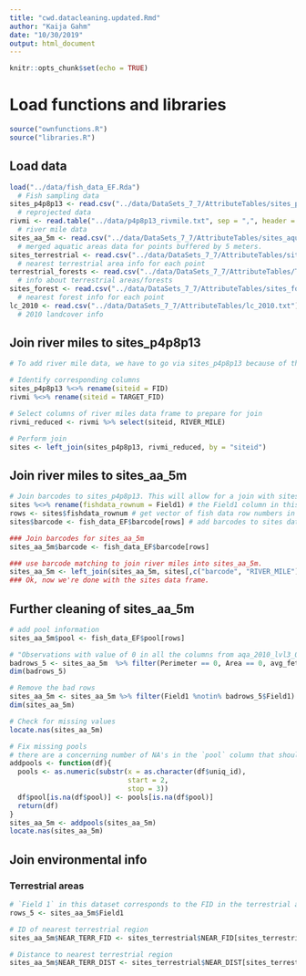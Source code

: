 ```yaml
---
title: "cwd.datacleaning.updated.Rmd"
author: "Kaija Gahm"
date: "10/30/2019"
output: html_document
---
```


```r
knitr::opts_chunk$set(echo = TRUE)
```

# Load functions and libraries
```r
source("ownfunctions.R")
source("libraries.R")
```

## Load data
```r
load("../data/fish_data_EF.Rda") 
  # Fish sampling data
sites_p4p8p13 <- read.csv("../data/DataSets_7_7/AttributeTables/sites_p4p8p13.txt") 
  # reprojected data
rivmi <- read.table("../data/p4p8p13_rivmile.txt", sep = ",", header = T) 
  # river mile data
sites_aa_5m <- read.csv("../data/DataSets_7_7/AttributeTables/sites_aquaareas5m.txt") 
  # merged aquatic areas data for points buffered by 5 meters.
sites_terrestrial <- read.csv("../data/DataSets_7_7/AttributeTables/sites_terrestrial.txt") 
  # nearest terrestrial area info for each point
terrestrial_forests <- read.csv("../data/DataSets_7_7/AttributeTables/Terrestrial_Forests.txt") 
  # info about terrestrial areas/forests
sites_forest <- read.csv("../data/DataSets_7_7/AttributeTables/sites_forest.txt") 
  # nearest forest info for each point
lc_2010 <- read.csv("../data/DataSets_7_7/AttributeTables/lc_2010.txt") 
  # 2010 landcover info
```

## Join river miles to sites_p4p8p13
```r
# To add river mile data, we have to go via sites_p4p8p13 because of the correspondence between object codes in GIS.

# Identify corresponding columns
sites_p4p8p13 %<>% rename(siteid = FID)
rivmi %<>% rename(siteid = TARGET_FID) 

# Select columns of river miles data frame to prepare for join
rivmi_reduced <- rivmi %>% select(siteid, RIVER_MILE)

# Perform join
sites <- left_join(sites_p4p8p13, rivmi_reduced, by = "siteid")
```

## Join river miles to sites_aa_5m
```r
# Join barcodes to sites_p4p8p13. This will allow for a join with sites_aa_5m.
sites %<>% rename(fishdata_rownum = Field1) # the Field1 column in this dataset corresponds to the row number in fish_data_EF.
rows <- sites$fishdata_rownum # get vector of fish data row numbers in the order they appear in the sites data.
sites$barcode <- fish_data_EF$barcode[rows] # add barcodes to sites data

### Join barcodes for sites_aa_5m
sites_aa_5m$barcode <- fish_data_EF$barcode[rows]

### use barcode matching to join river miles into sites_aa_5m. 
sites_aa_5m <- left_join(sites_aa_5m, sites[,c("barcode", "RIVER_MILE")], by = "barcode")
### Ok, now we're done with the sites data frame.
```

## Further cleaning of sites_aa_5m
```r
# add pool information
sites_aa_5m$pool <- fish_data_EF$pool[rows]

# "Observations with value of 0 in all the columns from aqa_2010_lvl3_011918.shp do not intersect with the aquatic areas layer". I'd like these to have values of NA, not 0. 
badrows_5 <- sites_aa_5m  %>% filter(Perimeter == 0, Area == 0, avg_fetch == 0)
dim(badrows_5)

# Remove the bad rows
sites_aa_5m <- sites_aa_5m %>% filter(Field1 %notin% badrows_5$Field1)
dim(sites_aa_5m)

# Check for missing values
locate.nas(sites_aa_5m)

# Fix missing pools
# there are a concerning number of NA's in the `pool` column that shouldn't be there. Luckily, the `uniq_id` column tells us which pool these are from. 
addpools <- function(df){
  pools <- as.numeric(substr(x = as.character(df$uniq_id), 
                             start = 2, 
                             stop = 3))
  df$pool[is.na(df$pool)] <- pools[is.na(df$pool)]
  return(df)
}
sites_aa_5m <- addpools(sites_aa_5m)
locate.nas(sites_aa_5m)
```

## Join environmental info
### Terrestrial areas
```r
# `Field 1` in this dataset corresponds to the FID in the terrestrial areas dataset. 
rows_5 <- sites_aa_5m$Field1 

# ID of nearest terrestrial region
sites_aa_5m$NEAR_TERR_FID <- sites_terrestrial$NEAR_FID[sites_terrestrial$Field1 %in% rows_5] 

# Distance to nearest terrestrial region
sites_aa_5m$NEAR_TERR_DIST <- sites_terrestrial$NEAR_DIST[sites_terrestrial$Field1 %in% rows_5]
```



